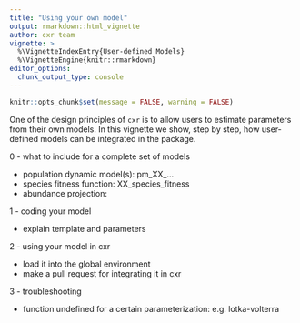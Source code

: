 ```yaml
---
title: "Using your own model"
output: rmarkdown::html_vignette
author: cxr team
vignette: >
  %\VignetteIndexEntry{User-defined Models}
  %\VignetteEngine{knitr::rmarkdown}
editor_options: 
  chunk_output_type: console
---
```


```r
knitr::opts_chunk$set(message = FALSE, warning = FALSE)
```

One of the design principles of `cxr` is to allow users to estimate parameters from their own models. In this vignette we show, step by step, how user-defined models can be integrated in the package.

0 - what to include for a complete set of models

* population dynamic model(s): pm_XX_...
* species fitness function: XX_species_fitness
* abundance projection:

1 - coding your model

* explain template and parameters

2 - using your model in cxr

* load it into the global environment
* make a pull request for integrating it in cxr

3 - troubleshooting

* function undefined for a certain parameterization: e.g. lotka-volterra

